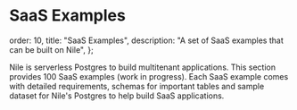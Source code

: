 # SaaS Examples

  order: 10,
  title: "SaaS Examples",
  description: "A set of SaaS examples that can be built on Nile",
};

Nile is serverless Postgres to build multitenant applications. This section provides 100 SaaS examples (work in progress). Each SaaS example comes with detailed requirements, schemas for important tables and sample dataset for Nile's Postgres to help build SaaS applications.

<Cards>
  <Card file="./lead-management.mdx" root="saas-examples" icon="lead.svg" />
  <Card file="./issue-tracking.mdx" root="saas-examples" icon="issue.svg" />
  <Card file="./slack.mdx" root="saas-examples" icon="slack.webp" />
  <Card file="./expensify.mdx" root="saas-examples" icon="expensify.svg" />
  <Card file="./tripactions.mdx" root="saas-examples" icon="tripactions.png" />
  <Card file="./schoology.mdx" root="saas-examples" icon="schoology.png" />
</Cards>
